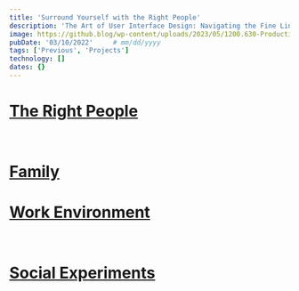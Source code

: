 ```yaml
---
title: 'Surround Yourself with the Right People'
description: 'The Art of User Interface Design: Navigating the Fine Line without Messing It'
image: https://github.blog/wp-content/uploads/2023/05/1200.630-Productivity-wLogo@2x.png?resize=1600%2C850
pubDate: '03/10/2022'     # mm/dd/yyyy
tags: ['Previous', 'Projects']
technology: []
dates: {}
---
```


# [The Right People](#the-right-people)

<br/>

# [Family](#family)

# [Work Environment](#work-environment)

<br/>

# [Social Experiments](#social-experiments)




